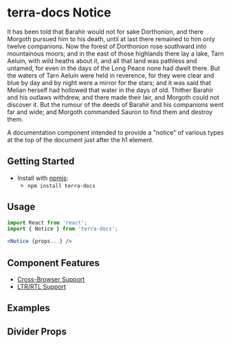 


<Badge />

# terra-docs Notice

<Notice variant="deprecation">
  It has been told that Barahir would not for sake Dorthonion, and there Morgoth pursued him to his death, until at last there remained to him only twelve companions. Now the forest of Dorthonion rose southward into mountainous moors; and in the east of those highlands there lay a lake, Tarn Aeluin, with wild heaths about it, and all that land was pathless and untamed, for even in the days of the Long Peace none had dwelt there. But the waters of Tarn Aeluin were held in reverence, for they were clear and blue by day and by night were a mirror for the stars; and it was said that Melian herself had hollowed that water in the days of old. Thither Barahir and his outlaws withdrew, and there made their lair, and Morgoth could not discover it. But the rumour of the deeds of Barahir and his companions went far and wide; and Morgoth commanded Sauron to find them and destroy them.
</Notice>

A documentation component intended to provide a "notice" of various types at the top of the document just after the h1 element.

## Getting Started

- Install with [npmjs](https://www.npmjs.com):
  - `npm install terra-docs`

## Usage

```jsx
import React from 'react';
import { Notice } from 'terra-docs';

<Notice {props...} />
```

## Component Features

* [Cross-Browser Support](https://engineering.cerner.com/terra-ui/contributing/terra-ui/component-standards#cross-browser-support)
* [LTR/RTL Support](https://engineering.cerner.com/terra-ui/contributing/terra-ui/component-standards#ltr--rtl-support)

## Examples
<DeprecationNoticeVariant title="Deprecation Notice Variant"/>

## Divider Props
<PropsTable />
